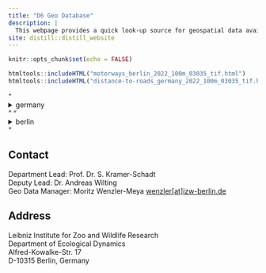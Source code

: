 ```yaml
---
title: "D6 Geo Database"
description: |
  This webpage provides a quick look-up source for geospatial data available for studies at the IZW Department of Ecological Dynamics.
site: distill::distill_website
---
```


```r
knitr::opts_chunk$set(echo = FALSE)

htmltools::includeHTML("motorways_berlin_2022_100m_03035_tif.html")
htmltools::includeHTML("distance-to-roads_germany_2022_100m_03035_tif.html")
```


"<details><summary>germany</summary>* [distance to roads (2022)](/d6geodatabase/distance-to-roads_germany_2022_100m_03035_tif.html)</details>"


"<details><summary>berlin</summary>* [motorways (2022)](/d6geodatabase/motorways_berlin_2022_100m_03035_tif.html)</details>"


## Contact {.appendix}

Department Lead: Prof. Dr. S. Kramer-Schadt  
Deputy Lead: Dr. Andreas Wilting  
Geo Data Manager: Moritz Wenzler-Meya
<a href="mailto:wenzler@izw-berlin.de">wenzler[at]izw-berlin.de</a>  

## Address {.appendix}

Leibniz Institute for Zoo and Wildlife Research  
Department of Ecological Dynamics  
Alfred-Kowalke-Str. 17  
D-10315 Berlin, Germany 

